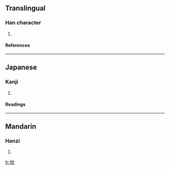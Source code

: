 ==Translingual==
===Han character===
{{Han char|rn=75|rad=木|as=06|sn=10|four=4798<sub>2</sub>|canj=木戈一人 (DIMO)}}
# {{defn|Han|sort=木06}}
====References====
{{Han ref|kx=0523.080|dkj=14717|dj=0911.040|hdz=21206.020|uh=6828|ud=26664|bh=D1EF|bd=53743}}

----
==Japanese==
===Kanji===
{{ja-kanji|grade=|rs=木06}}
# {{defn|Japanese}} 
====Readings====
{{ja-readings|on=[[せつ]] (setsu), [[せち]] (sechi), [[し]] (shi)|kun=[[たる]] (taru), [[はり]] (hari)}}

----
==Mandarin==
===Hanzi===
{{cmn-hanzi|pin=[[jié]] ([[jie2]])|wg=chieh<sup>2</sup>}}
# {{defn|Mandarin}}

[[fr:栨]]